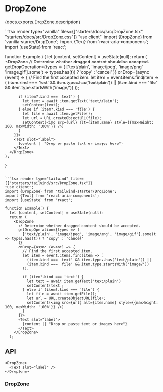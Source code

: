 

# DropZone

<PageDescription>{docs.exports.DropZone.description}</PageDescription>

<ExampleSwitcher>
  ```tsx render type="vanilla" files={["starters/docs/src/DropZone.tsx", "starters/docs/src/DropZone.css"]}
  "use client";
  import {DropZone} from 'vanilla-starter/DropZone';
  import {Text} from 'react-aria-components';
  import {useState} from 'react';

  function Example() {
    let [content, setContent] = useState(null);
    return (
      <DropZone
        // Determine whether dragged content should be accepted.
        getDropOperation={types => (
          ['text/plain', 'image/jpeg', 'image/png', 'image.gif'].some(t => types.has(t))
            ? 'copy' 
            : 'cancel'
        )}
        onDrop={async (event) => {
          // Find the first accepted item.
          let item = event.items.find(item => (
            (item.kind === 'text' && item.types.has('text/plain')) ||
            (item.kind === 'file' && item.type.startsWith('image/'))
          ));

          if (item?.kind === 'text') {
            let text = await item.getText('text/plain');
            setContent(text);
          } else if (item?.kind === 'file') {
            let file = await item.getFile();
            let url = URL.createObjectURL(file);
            setContent(<img src={url} alt={item.name} style={{maxHeight: 100, maxWidth: '100%'}} />)
          }
        }}>
        <Text slot="label">
          {content || "Drop or paste text or images here"}
        </Text>
      </DropZone>
    );
  }
  ```

  ```tsx render type="tailwind" files={["starters/tailwind/src/DropZone.tsx"]}
  "use client";
  import {DropZone} from 'tailwind-starter/DropZone';
  import {Text} from 'react-aria-components';
  import {useState} from 'react';

  function Example() {
    let [content, setContent] = useState(null);
    return (
      <DropZone
        // Determine whether dragged content should be accepted.
        getDropOperation={types => (
          ['text/plain', 'image/jpeg', 'image/png', 'image/gif'].some(t => types.has(t)) ? 'copy' : 'cancel'
        )}
        onDrop={async (event) => {
          // Find the first accepted item.
          let item = event.items.find(item => (
            (item.kind === 'text' && item.types.has('text/plain')) ||
            (item.kind === 'file' && item.type.startsWith('image/'))
          ));

          if (item?.kind === 'text') {
            let text = await item.getText('text/plain');
            setContent(text);
          } else if (item?.kind === 'file') {
            let file = await item.getFile();
            let url = URL.createObjectURL(file);
            setContent(<img src={url} alt={item.name} style={{maxHeight: 100, maxWidth: '100%'}} />)
          }
        }}>
        <Text slot="label">
          {content || "Drop or paste text or images here"}
        </Text>
      </DropZone>
    );
  ```
</ExampleSwitcher>

## API

```tsx links={{DropZone: '#dropzone'}}
<DropZone>
  <Text slot="label" />
</DropZone>
```

### DropZone

<PropTable component={docs.exports.DropZone} links={docs.links} />

<StateTable defaultClassName="react-aria-DropZone" properties={docs.exports.DropZoneRenderProps.properties} />
